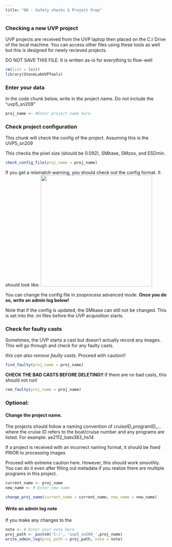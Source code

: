 ```yaml
---
title: "00 - Safety checks & Project Prep"
---
```


### Checking a new UVP project

UVP projects are received from the UVP laptop then placed on the C:/ Drive of the local machine. You can access other files using these tools as well but this is designed for newly recieved projects.

DO NOT SAVE THIS FILE. It is written as-is for everything to flow-well

```r
rm(list = ls())
library(StoneLabUVPTools)
```

### Enter your data

In the code chunk below, write in the project name. Do not include the "uvp5_sn209"

```r
proj_name <- #Enter project name here
```

### Check project configuration

This chunk will check the config of the project. Assuming this is the UVP5_sn209

This checks the pixel size (should be 0.092), SMbase, SMzoo, and ESDmin.

```r
check_config_file(proj_name = proj_name)
```

If you get a mismatch warning, you should check out the config format. It should look like: ![](../media/uvp_guide_01_config-setup.png){width="347"}

You can change the config file in zooprocess advanced mode. **Once you do so, write an admin log below!**

Note that if the config is updated, the SMbase can still not be changed. This is set into the .ini files before the UVP acquisition starts.

### Check for faulty casts

Sometimes, the UVP starts a cast but doesn't actually record any images. This will
go through and check for any faulty casts. 

*this can also remove faulty casts.* Proceed with caution!!

```r
find_faulty(proj_name = proj_name)
```

**CHECK THE BAD CASTS BEFORE DELETING!!**
If there are no bad casts, this should not run!
```r
rem_faulty(proj_name = proj_name)
```



### Optional:

#### Change the project name.

The projects should follow a naming convention of cruiseID_programID\_... where the cruise ID refers to the boat/cruise number and any programs are listed. For example: ae2112_bats383_hs14

If a project is received with an incorrect naming format, it should be fixed PRIOR to processing images

Proceed with extreme caution here. However, this should work smoothly. You can do it even after filling out metadata if you realize there are multiple programs in this project.

```r
current_name <- proj_name
new_name <- # Enter new name

change_proj_name(current_name = current_name, new_name = new_name)

```

#### Write an admin log note

If you make any changes to the

```r
note <- # Enter your note here
proj_path <- paste0('C:/', 'uvp5_sn209_',proj_name)
write_admin_log(proj_path = proj_path, note = note)
```
